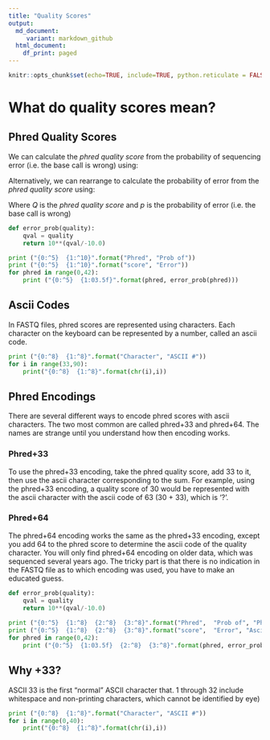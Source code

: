 ```yaml
---
title: "Quality Scores"
output:
  md_document:
     variant: markdown_github
  html_document:
    df_print: paged
---
```


```r
knitr::opts_chunk$set(echo=TRUE, include=TRUE, python.reticulate = FALSE)
```

# What do quality scores mean?


## Phred Quality Scores
We can calculate the *phred quality score* from the probability of sequencing error (i.e. the base call is wrong) using:


\begin{equation*}
Q = -10 \log_{10} p
\end{equation*}

Alternatively, we can rearrange to calculate the probability of error from the *phred quality score* using:

\begin{equation*}
p = 10^{\frac{Q}{-10}}
\end{equation*}

Where $Q$ is the *phred quality score* and $p$ is the probability of error (i.e. the base call is wrong)




```python
def error_prob(quality):
    qval = quality
    return 10**(qval/-10.0)

print ("{0:^5}  {1:^10}".format("Phred", "Prob of"))
print ("{0:^5}  {1:^10}".format("score", "Error"))
for phred in range(0,42):
    print ("{0:^5}  {1:03.5f}".format(phred, error_prob(phred)))
```

## Ascii Codes
In FASTQ files, phred scores are represented using characters.  Each character on the keyboard can be represented by a number, called an ascii code.


```python
print ("{0:^8}  {1:^8}".format("Character", "ASCII #"))
for i in range(33,90):
    print("{0:^8}  {1:^8}".format(chr(i),i))
```

## Phred Encodings
There are several different ways to encode phred scores with ascii characters.  The two most common are called phred+33 and phred+64.  The names are strange until you understand how then encoding works.  

### Phred+33
To use the phred+33 encoding, take the phred quality score, add 33 to it, then use the ascii character corresponding to the sum.  For example, using the phred+33 encoding, a quality score of 30 would be represented with the ascii character with the ascii code of 63 (30 + 33), which is '?'.

### Phred+64
The phred+64 encoding works the same as the phred+33 encoding, except you add 64 to the phred score to determine the ascii code of the quality character.  You will only find phred+64 encoding on older data, which was sequenced several years ago.  The tricky part is that there is no indication in the FASTQ file as to which encoding was used, you have to make an educated guess.


```python
def error_prob(quality):
    qval = quality
    return 10**(qval/-10.0)
    
print ("{0:^5}  {1:^8}  {2:^8}  {3:^8}".format("Phred",  "Prob of", "Phred+33", "Phred+64"))
print ("{0:^5}  {1:^8}  {2:^8}  {3:^8}".format("score",  "Error", "Ascii", "Ascii"))
for phred in range(0,42):
    print ("{0:^5}  {1:03.5f}  {2:^8}  {3:^8}".format(phred, error_prob(phred), chr(phred+33), chr(phred+64)))
```

## Why +33?
ASCII 33 is the first "normal" ASCII character that. 1 through 32 include whitespace and non-printing characters, which cannot be identified by eye)


```python
print ("{0:^8}  {1:^8}".format("Character", "ASCII #"))
for i in range(0,40):
    print("{0:^8}  {1:^8}".format(chr(i),i))
```
